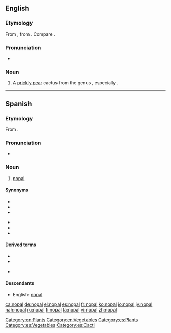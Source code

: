 ==English==

===Etymology===
From {{etyl|es}} {{term|nopal|lang=es}}, from {{etyl|nah}} {{term|nopalli||Opuntia cactus|lang=nah}}.  Compare {{term|nopales}}.

===Pronunciation===
* {{a|UK}} {{IPA|/ˈnəʊpəl/}}

===Noun===
{{en-noun|pl2=nopal}}

# A [[prickly pear]] cactus from the genus {{taxlink|Opuntia|genus}}, especially {{taxlink|Opuntia cochinellifera|species}}.

[[Category:en:Plants]]
[[Category:en:Vegetables]]

----

==Spanish==
{{wikipedia|lang=es}}
===Etymology===
From {{etyl|nci|es}} {{term|nohpalli|lang=nci}}.

===Pronunciation===
* {{IPA|/no̞ˈpal/|lang=es}}

===Noun===
{{es-noun|m|pl=nopales}}

# [[#English|nopal]]

====Synonyms====
{{top2}}
* {{l|es|chumbera|g=f}}
* {{l|es|higuera chumba|g=f}}
* {{l|es|higuera de Indias|g=f}}
{{mid2}}
* {{l|es|higuera de pala|g=f}}
* {{l|es|higuera de tuna|g=f}}
* {{l|es|tuna|g=f}}
{{bottom}}

====Derived terms====
{{top2}}
* {{l|es|nopaleda|g=f}}
* {{l|es|nopalera|g=f}}
{{mid2}}
* {{l|es|nopalito|g=m}}
{{bottom}}

====Descendants====
* English: [[#English|nopal]]

[[Category:es:Plants]]
[[Category:es:Vegetables]]
[[Category:es:Cacti]]

[[ca:nopal]]
[[de:nopal]]
[[el:nopal]]
[[es:nopal]]
[[fr:nopal]]
[[ko:nopal]]
[[io:nopal]]
[[jv:nopal]]
[[nah:nopal]]
[[ru:nopal]]
[[fi:nopal]]
[[ta:nopal]]
[[vi:nopal]]
[[zh:nopal]]